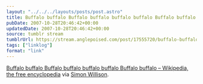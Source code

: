 ```yaml
---
layout: "../../../layouts/posts/post.astro"
title: Buffalo buffalo Buffalo buffalo buffalo buffalo Buffalo buffalo
pubDate: 2007-10-28T20:46:42+00:00
updatedDate: 2007-10-28T20:46:42+00:00
source: tumblr stream
tumblrUrl: https://stream.anglepoised.com/post/17555720/buffalo-buffalo-buffalo-buffalo-buffalo-buffalo
tags: ["linklog"]
format: "link"
---
```


[Buffalo buffalo Buffalo buffalo buffalo buffalo Buffalo buffalo – Wikipedia, the free encyclopedia][1] via [Simon Willison](http://simonwillison.net/).

[1]: http://en.wikipedia.org/wiki/Buffalo_buffalo_Buffalo_buffalo_buffalo_buffalo_Buffalo_buffalo
